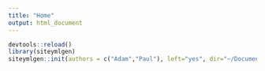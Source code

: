 ```yaml
---
title: "Home"
output: html_document
---
```


```r
devtools::reload()
library(siteymlgen)
siteymlgen::init(authors = c("Adam","Paul"), left="yes", dir="~/Documents/siteymlgen/inst/extdata/", navbar_title = "Main title", title = "hello", categories=c("r", "reprodicibility"), toc=TRUE, toc_depth = 3)
```
